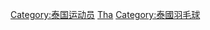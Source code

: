 {{Catnav|頁面分類|人物|各國人物|各国运动员|泰国运动员}}
{{Catnav|頁面分類|人物|各職業人物|运动员|羽毛球運動員}}
{{Catnav|頁面分類|...|球類運動|羽毛球|羽毛球運動員}}
{{Commonscat|Badminton players from Thailand}}

[[Category:泰国运动员|Category:泰国运动员]]
[[Category:各國羽毛球運動員|Tha]]
[[Category:泰國羽毛球|Category:泰國羽毛球]]